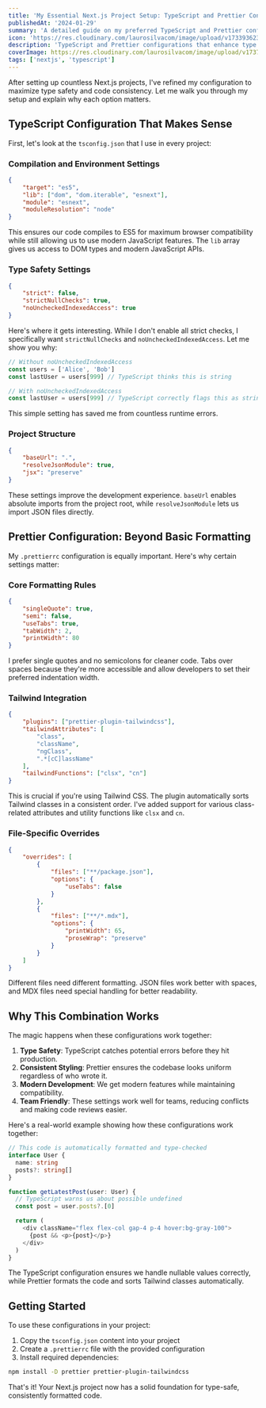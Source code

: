```yaml
---
title: 'My Essential Next.js Project Setup: TypeScript and Prettier Configuration'
publishedAt: '2024-01-29'
summary: 'A detailed guide on my preferred TypeScript and Prettier configuration for Next.js projects, explaining why each setting matters'
icon: 'https://res.cloudinary.com/laurosilvacom/image/upload/v1733936232/laurosilvacom/lauro/icons/kgfbkawpl6jhvarfpgmw.png'
description: 'TypeScript and Prettier configurations that enhance type safety and code consistency in Next.js projects. Learn about important settings like noUncheckedIndexedAccess and custom Prettier rules for Tailwind CSS.'
coverImage: https://res.cloudinary.com/laurosilvacom/image/upload/v1737787040/laurosilvacom/blog-images/jhqgug4vc7dqdoda4szb.jpg
tags: ['nextjs', 'typescript']
---
```


After setting up countless Next.js projects, I've refined my configuration to maximize type safety and code consistency. Let me walk you through my setup and explain why each option matters.

## TypeScript Configuration That Makes Sense

First, let's look at the `tsconfig.json` that I use in every project:

### Compilation and Environment Settings

```json
{
	"target": "es5",
	"lib": ["dom", "dom.iterable", "esnext"],
	"module": "esnext",
	"moduleResolution": "node"
}
```

This ensures our code compiles to ES5 for maximum browser compatibility while still allowing us to use modern JavaScript features. The `lib` array gives us access to DOM types and modern JavaScript APIs.

### Type Safety Settings

```json
{
	"strict": false,
	"strictNullChecks": true,
	"noUncheckedIndexedAccess": true
}
```

Here's where it gets interesting. While I don't enable all strict checks, I specifically want `strictNullChecks` and `noUncheckedIndexedAccess`. Let me show you why:

```typescript
// Without noUncheckedIndexedAccess
const users = ['Alice', 'Bob']
const lastUser = users[999] // TypeScript thinks this is string

// With noUncheckedIndexedAccess
const lastUser = users[999] // TypeScript correctly flags this as string | undefined
```

This simple setting has saved me from countless runtime errors.

### Project Structure

```json
{
	"baseUrl": ".",
	"resolveJsonModule": true,
	"jsx": "preserve"
}
```

These settings improve the development experience. `baseUrl` enables absolute imports from the project root, while `resolveJsonModule` lets us import JSON files directly.

## Prettier Configuration: Beyond Basic Formatting

My `.prettierrc` configuration is equally important. Here's why certain settings matter:

### Core Formatting Rules

```json
{
	"singleQuote": true,
	"semi": false,
	"useTabs": true,
	"tabWidth": 2,
	"printWidth": 80
}
```

I prefer single quotes and no semicolons for cleaner code. Tabs over spaces because they're more accessible and allow developers to set their preferred indentation width.

### Tailwind Integration

```json
{
	"plugins": ["prettier-plugin-tailwindcss"],
	"tailwindAttributes": [
		"class",
		"className",
		"ngClass",
		".*[cC]lassName"
	],
	"tailwindFunctions": ["clsx", "cn"]
}
```

This is crucial if you're using Tailwind CSS. The plugin automatically sorts Tailwind classes in a consistent order. I've added support for various class-related attributes and utility functions like `clsx` and `cn`.

### File-Specific Overrides

```json
{
	"overrides": [
		{
			"files": ["**/package.json"],
			"options": {
				"useTabs": false
			}
		},
		{
			"files": ["**/*.mdx"],
			"options": {
				"printWidth": 65,
				"proseWrap": "preserve"
			}
		}
	]
}
```

Different files need different formatting. JSON files work better with spaces, and MDX files need special handling for better readability.

## Why This Combination Works

The magic happens when these configurations work together:

1. **Type Safety**: TypeScript catches potential errors before they hit production.
2. **Consistent Styling**: Prettier ensures the codebase looks uniform regardless of who wrote it.
3. **Modern Development**: We get modern features while maintaining compatibility.
4. **Team Friendly**: These settings work well for teams, reducing conflicts and making code reviews easier.

Here's a real-world example showing how these configurations work together:

```typescript
// This code is automatically formatted and type-checked
interface User {
  name: string
  posts?: string[]
}

function getLatestPost(user: User) {
  // TypeScript warns us about possible undefined
  const post = user.posts?.[0]

  return (
    <div className="flex flex-col gap-4 p-4 hover:bg-gray-100">
      {post && <p>{post}</p>}
    </div>
  )
}
```

The TypeScript configuration ensures we handle nullable values correctly, while Prettier formats the code and sorts Tailwind classes automatically.

## Getting Started

To use these configurations in your project:

1. Copy the `tsconfig.json` content into your project
2. Create a `.prettierrc` file with the provided configuration
3. Install required dependencies:

```bash
npm install -D prettier prettier-plugin-tailwindcss
```

That's it! Your Next.js project now has a solid foundation for type-safe, consistently formatted code.
